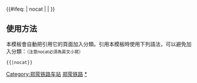 {{鐵道路線|
| 模板名稱 = 郑荥铁路
| 名稱 = [[郑荥铁路]]
| 代表色 = #0033c9
| Logo = [[File:China Railways.svg|17px]]
| 背景顏色 = #FFFFFF
| 車站列表 = [[中原站 (郑州)|中原]] - [[郑州西站|郑州西]]
}}
<includeonly>{{#ifeq: {{{1}}} | nocat | <!--空--> | [[Category:郑荥铁路车站]] }}</includeonly><noinclude>
==使用方法==
本模板會自動把引用它的頁面加入分類。引用本模板時使用下列語法，可以避免加入分類：<small>（注意nocat必須為英文小寫）</small>
 <nowiki>{{</nowiki>{{PAGENAME}}<nowiki>|nocat}}</nowiki>
[[Category:中國鐵路路線模板|郑荥铁路]]
[[Category:郑荥铁路车站|*]]
</noinclude>